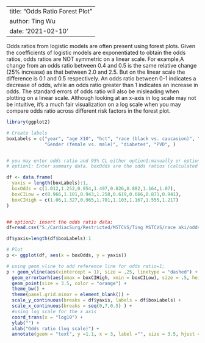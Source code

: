 
---
title: "Odds Ratio Forest Plot"
author: Ting Wu
date: '2021-02-10'
---

Odds ratios from logistic models are often present using forest plots. Given the coefficients of logistic models are exponentiated to obtain the odds ratios, odds ratios are NOT symmetric on a linear scale. For example,A change from an odds ratio between 0.4 and 0.5 is the same relative change (25% increase) as that between 2.0 and 2.5. But on the linear scale the difference is 0.1 and 0.5 respectively. An odds ratio between 0-1 indicates a decrease of odds, while an odds ratio greater than 1 indicates an increase in odds.  The standard errors of odds ratio will also be misleading when plotting on a linear scale. Although looking at an x-axis in log scale may not be intuitive, it's a much fair visualization on a log scale when you may compare odds ratio across different risk factors in the forest plot. 


```{r, out.width = "400px", eval=FALSE}

library(ggplot2)

# Create labels
boxLabels = c("year", "age X10", "hct", "race (black vs. caucasion)", "bsa (1.6-1.8 vs. <1.6)", "bsa (1.8-2.0 vs. <1.6)", "bsa (>=2.0 vs. <1.6)", 
              "Gender (female vs. male)", "diabetes", "PVD", )


# you may enter odds ratio and 95% CL either option1:manually or options2: reading in data;
# option1: Enter summary data. boxOdds are the odds ratios (calculated elsewhere), boxCILow is the lower bound of the CI, boxCIHigh is the upper bound.

df <- data.frame(
  yaxis = length(boxLabels):1,
  boxOdds = c(1.012,1.252,0.954,1.497,0.826,0.882,1.164,1.07),
  boxCILow = c(0.966,1.181,0.943,1.258,0.619,0.666,0.871,0.941),
  boxCIHigh = c(1.06,1.327,0.965,1.781,1.103,1.167,1.555,1.217)
)


## option2: insert the odds ratio data; 
df=read.csv("S:/CardiacSurg/Restricted/MSTCVS/Ting MSTCVS/race aki/oddsratio plot.csv",header=T,sep=',')

df$yaxis=length(df$boxLabels):1

# Plot
p <- ggplot(df, aes(x = boxOdds, y = yaxis))

# using geom_vline to add reference line for odds ratio=1; 
p + geom_vline(aes(xintercept = 1), size = .25, linetype = "dashed") +
  geom_errorbarh(aes(xmax = boxCIHigh, xmin = boxCILow), size = .5, height = .2, color = "gray50") +
  geom_point(size = 3.5, color = "orange") +
  theme_bw() +
  theme(panel.grid.minor = element_blank()) +
  scale_y_continuous(breaks = df$yaxis, labels = df$boxLabels) +
  scale_x_continuous(breaks = seq(0,7,0.5) ) +
  #using log scale for the x axis
  coord_trans(x = "log10") +
  ylab("") +
  xlab("Odds ratio (log scale)") +
  annotate(geom = "text", y =1.1, x = 3, label ="", size = 3.5, hjust = 0) + ggtitle("Odds ratios for AKI stage 2-3")
  
  
  ```
